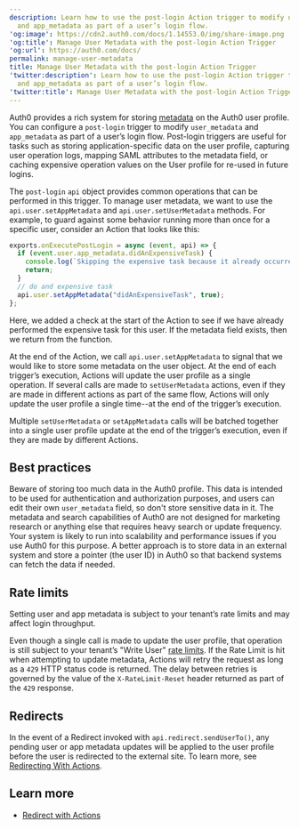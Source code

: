 ```yaml
---
description: Learn how to use the post-login Action trigger to modify user_metadata
  and app_metadata as part of a user’s login flow.
'og:image': https://cdn2.auth0.com/docs/1.14553.0/img/share-image.png
'og:title': Manage User Metadata with the post-login Action Trigger
'og:url': https://auth0.com/docs/
permalink: manage-user-metadata
title: Manage User Metadata with the post-login Action Trigger
'twitter:description': Learn how to use the post-login Action trigger to modify user_metadata
  and app_metadata as part of a user’s login flow.
'twitter:title': Manage User Metadata with the post-login Action Trigger
---
```

Auth0 provides a rich system for storing [metadata](/docs/manage-users/user-accounts/metadata) on the Auth0 user profile. You can configure a `post-login` trigger to modify `user_metadata` and `app_metadata` as part of a user’s login flow. Post-login triggers are useful for tasks such as storing application-specific data on the user profile, capturing user operation logs, mapping <Tooltip tip="Security Assertion Markup Language (SAML): Standardized protocol allowing two parties to exchange authentication information without a password." cta="View Glossary" href="/docs/glossary?term=SAML">SAML</Tooltip> attributes to the metadata field, or caching expensive operation values on the User profile for re-used in future logins.

The `post-login` `api` object provides common operations that can be performed in this trigger. To manage user metadata, we want to use the `api.user.setAppMetadata` and `api.user.setUserMetadata` methods. For example, to guard against some behavior running more than once for a specific user, consider an Action that looks like this:

```js lines
exports.onExecutePostLogin = async (event, api) => {
  if (event.user.app_metadata.didAnExpensiveTask) {
    console.log(`Skipping the expensive task because it already occurred for ${event.user.email}.`);
    return;
  }
  // do and expensive task
  api.user.setAppMetadata("didAnExpensiveTask", true);
};
```






Here, we added a check at the start of the Action to see if we have already performed the expensive task for this user. If the metadata field exists, then we return from the function.

At the end of the Action, we call `api.user.setAppMetadata` to signal that we would like to store some metadata on the user object. At the end of each trigger’s execution, Actions will update the user profile as a single operation. If several calls are made to `setUserMetadata` actions, even if they are made in different actions as part of the same flow, Actions will only update the user profile a single time--at the end of the trigger’s execution.

<Callout icon="file-lines" color="#0EA5E9" iconType="regular">

Multiple `setUserMetadata` or `setAppMetadata` calls will be batched together into a single user profile update at the end of the trigger’s execution, even if they are made by different Actions.

</Callout>

## Best practices

Beware of storing too much data in the Auth0 profile. This data is intended to be used for authentication and authorization purposes, and users can edit their own `user_metadata` field, so don't store sensitive data in it. The metadata and search capabilities of Auth0 are not designed for marketing research or anything else that requires heavy search or update frequency. Your system is likely to run into scalability and performance issues if you use Auth0 for this purpose. A better approach is to store data in an external system and store a pointer (the user ID) in Auth0 so that backend systems can fetch the data if needed.

## Rate limits

<Warning>

Setting user and app metadata is subject to your tenant’s rate limits and may affect login throughput.

</Warning>

Even though a single call is made to update the user profile, that operation is still subject to your tenant’s "Write User" [rate limits](/docs/troubleshoot/customer-support/operational-policies/rate-limit-policy/management-api-endpoint-rate-limits). If the Rate Limit is hit when attempting to update metadata, Actions will retry the request as long as a `429` HTTP status code is returned. The delay between retries is governed by the value of the `X-RateLimit-Reset` header returned as part of the `429` response.

## Redirects

In the event of a Redirect invoked with `api.redirect.sendUserTo()`, any pending user or app metadata updates will be applied to the user profile before the user is redirected to the external site. To learn more, see [Redirecting With Actions](/docs/customize/actions/explore-triggers/signup-and-login-triggers/login-trigger/redirect-with-actions).

## Learn more

* [Redirect with Actions](/docs/customize/actions/explore-triggers/signup-and-login-triggers/login-trigger/redirect-with-actions)